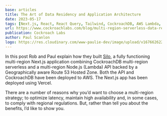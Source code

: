 ```yaml
---
base: articles
title: The Art of Data Residency and Application Architecture
date: 2023-05-17
tags: [Next.js, React, React Query, Tailwind, CockroachDB, AWS Lambda, PostgreSQL]
url: https://www.cockroachlabs.com/blog/multi-region-serverless-data-residency/
publication: Cockroach Labs
author: Paul Scanlon
logo: https://res.cloudinary.com/www-paulie-dev/image/upload/v1676626221/paulie.dev/Logos/cockroach-logo_g89u6r.png
---
```


In this post Rob and Paul explain how they built [Silo](https://www.cockroachlabs.com/demos/demo-data-residency/), a fully functioning multi-region Next.js application combining CockroachDB multi-region serverless and a multi-region Node.js (Lambda) API backed by a Geographically aware Route 53 Hosted Zone. Both the API and CockroachDB have been deployed to AWS. The Next.js app has been deployed using Vercel.

There are a number of reasons why you’d want to choose a multi-region strategy; to optimize latency, maintain high availability and, in some cases, to comply with regional regulations. But, rather than tell you about the benefits, I’d like to show you.
